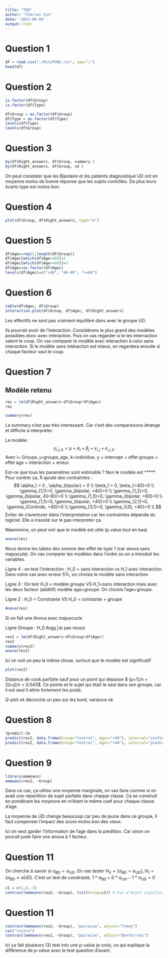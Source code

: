 ```yaml
---
title: "TD8"
author: "Charles Vin"
date: '2022-04-04'
output: html
---
```



# Question 1
```r
df = read.csv("./MiniPONS.csv", sep=";")
head(df)
```

# Question 2 
```r
is.factor(df$Group)
is.factor(df$Type)
```
```r
df$Group = as.factor(df$Group)
df$Type = as.factor(df$Type)
levels(df$Type)
levels(df$Group)
```
# Question 3

```r
by(df$Right_answers, df$Group, summary )
by(df$Right_answers, df$Group, sd )
```
On peut constater que les Bipolaire et les patients diagnostiqué UD ont en moyenne moins de bonne réponse que les sujets contrôles. De plus leurs écarts type est moins bon.

# Question 4
```r
plot(df$Group, df$Right_answers, type="b")
```


# Question 5
```r
df$Agec=rep(2,length(df$Group))
df$Agec[which(df$Age<40)]=1
df$Agec[which(df$Age>=60)]=3
df$Agec=as.factor(df$Agec)
levels(df$Agec)=c("<40", "40-60", ">=60")
```

# Question 6
```r
table(df$Agec, df$Group)
interaction.plot(df$Group, df$Agec, df$Right_answers)
```
Les effectifs ne sont pas vraiment équilibré dans avec le groupe UD.

Ils pourrait avoir de l'interaction. Considérons le plus grand des modèles possibles donc avec interaction. Puis on vas regarder si le les interraction valent le coup. On vas comparer le modèle avec interaction à celui sans interaction. Si le modèle sans intéraction est mieux, on regardera ensuite si chaque facteur vaut le coup.

# Question 7
## Modèle retenu
```r
res = lm(df$Right_answers~df$Group*df$Agec) 
res
```

```r
summary(res)
```
Le summary n'est pas très interessant. Car c'est des comparaisons étrange et difficile à interpréter. 

Le modèle : $$y_{i,j,k} = \mu + \alpha_i + \beta_j + \gamma_{i,j} + \epsilon_{i,j,k}$$
Avec i= Groupe, j=groupe_age, k=individue. y = intercept + effet groupe + effet age + interaction + erreur.

Est-ce que tous les paramètres sont estimable ? Non le modèle est *****. Pour contrer ça, R ajoute des contraintes : 
$$
\alpha_1 = 0 , \alpha_{bipolar} = 0 \\
\beta_1 = 0, \beta_{<40}=0 \\
\gamma_{1,1}=0, \gamma_{bipolar, <40}=0 \\
\gamma_{1,2}=0, \gamma_{bipolar, 40-60}=0 \\
\gamma_{1,3}=0, \gamma_{bipolar, >60}=0 \\
\gamma_{1,1}=0, \gamma_{bipolar, <40}=0 \\
\gamma_{2,1}=0, \gamma_{Controle, <40}=0 \\
\gamma_{3,1}=0, \gamma_{UD, <40}=0 \\
$$
Eviter de s'aventurer dans l'interpretation car les contraintes dépende du logiciel. Elle a inssisté sur le pas interpreter ça.

Néanmoins, on peut voir que le modèle est utile (p value tout en bas)

```r
anova(res)
```
Nous donne les tables des somme des effet de type 1 (car anova sans majuscule). On vas comparer les modèles dans l'ordre ou on a introduit les variables. 

Ligne 4 : on test l'interaction : H_0 = sans interaction vs H_1 avec interaction. Dans notre cas avec erreur 5%, on choisis le modèle sans interaction 

Ligne 3 : On test H_0 = modèle groupe VS H_1=sans interaction mais avec les deux facteur (additif) modèle age+groupe. On choisis l'age+groupe.

Ligne 2 : H_0 = Constrante VS H_0 = constante + groupe

```r
Anova(res)
```

Si on fait une Anova avec majuscucle 

Ligne Groupe : H_0 Argg j'ai pas reussi 

```r
res2 = lm(df$Right_answers~df$Group+df$Agec)
res2
summary(res2)
anova(res2)
```
 Ici on voit un peu la même chose, surtout que le modèle est significatif 
 
```r
plot(res2)
```
 Distance de cook parfaite sauf pour un point qui dépasse $ (p+1)/n = 2(i+j)/n = 0.043$. Ce points et le sujet qui était le seul dans son groupe, car il est seul il attire fortement les poids.
 
Q-plot ok décroche un peu sur les bord, variance ok

# Question 8
```r
?predict.lm
predict(res2, data.frame(Group="Control", Agec="<40"), interval="confidence") # IC à 95%
predict(res2, data.frame(Group="Control", Agec="<40"), interval="prediction") # IC à 95% + la variance de l'erreur
```

# Question 9
```r
library(emmeans)
emmeans(res2, ~Group)
```

Dans ce cas, ça utilise une moyenne marginale, on vas faire comme si on avait une répartition de sujet parfaite dans chaque classe.
Ca se construit en pondérant les moyenne en m'étant le même coef pour chaque classe d'age.

La moyenne de UD change beaucoup car peu de jeune dans ce groupe, il faut compenser l'impact des score moins bon des vieux.

Ici on veut garder l'information de l'age dans la predition. Car sinon on pourait juste faire une anova à 1 facteur.

# Question 11
On cherche à savoir si $\alpha_{BD} = \alpha _{UD}$. On vas tester $H_0 = \{\alpha_{BD} = \alpha_{UD}\}, H_1 = \{\alpha_{BD} \neq \alpha{UD}\}$. C'est un test de constraste. $1*\alpha_{BD} + 0*\alpha_{ctrl} - 1*\alpha_{UD} = 0$
```r
c1 = c(1,0,-1)
contrast(emmeans(res2, ~Group), list(Group=c1)) # Pas d'écart significatif
```
# Question 11 
```r
contrast(emmeans(res2, ~Group), "pairwise", adjust="Tukey")
cat("\n\n\n")
contrast(emmeans(res2, ~Group), "pairwise", adjust="Bonferroni")
```
Ici ça fait plusieurs (3) test into une p-value je crois, ce qui explique la différence de p-value avec le test question d'avant. 
